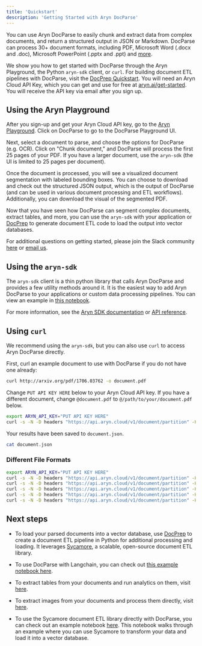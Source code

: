 ```yaml
---
title: 'Quickstart'
description: 'Getting Started with Aryn DocParse'
---
```


You can use Aryn DocParse to easily chunk and extract data from complex documents, and return a structured output in JSON or Markdown. DocParse can process 30+ document formats, including PDF, Microsoft Word (.docx and .doc), Microsoft PowerPoint (.pptx and .ppt) and [more](docparse/formats_supported).

We show you how to get started with DocParse through the Aryn Playground, the Python ``aryn-sdk`` client, or ``curl``. For building document ETL pipelines with DocParse, visit the [DocPrep Quickstart](docprep/getting_started). You will need an Aryn Cloud API Key, which you can get and use for free at [aryn.ai/get-started](https://www.aryn.ai/get-started). You will receive the API key via email after you sign up.

## Using the Aryn Playground

After you sign-up and get your Aryn Cloud API key, go to the [Aryn Playground](https://play.aryn.cloud). Click on DocParse to go to the DocParse Playground UI. 

Next, select a document to parse, and choose the options for DocParse (e.g. OCR). Click on "Chunk document," and DocParse will process the first 25 pages of your PDF. If you have a larger document, use the ``aryn-sdk`` (the UI is limited to 25 pages per document).

Once the document is processed, you will see a visualized document segmentation with labeled bounding boxes. You can choose to download and check out the structured JSON output, which is the output of DocParse (and can be used in various document processing and ETL workflows). Additionally, you can download the visual of the segmented PDF.

Now that you have seen how DocParse can segment complex documents, extract tables, and more, you can use the ``aryn-sdk`` with your application or [DocPrep](https://console.aryn.cloud/docprep) to generate document ETL code to load the output into vector databases. 

For additional questions on getting started, please join the Slack community [here](https://join.slack.com/t/sycamore-ulj8912/shared_invite/zt-23sv0yhgy-MywV5dkVQ~F98Aoejo48Jg) or [email us](mailto:info@aryn.ai).

## Using the ``aryn-sdk``

The ``aryn-sdk`` client is a thin python library that calls Aryn DocParse and provides a few utility methods around it. It is the easiest way to add Aryn DocParse to your applications or custom data processing pipelines. You can view an example in [this notebook](https://github.com/aryn-ai/sycamore/blob/main/notebooks/ArynPartitionerPython.ipynb).

For more information, see the [Aryn SDK documentation](docparse/aryn_sdk) or [API reference](api-reference/introduction). 


## Using ``curl``

We recommend using the ``aryn-sdk``, but you can also use ``curl`` to access Aryn DocParse directly.

First, curl an example document to use with DocParse if you do not have one already:

```bash
curl http://arxiv.org/pdf/1706.03762 -o document.pdf
```
Change ``PUT API KEY HERE`` below to your Aryn Cloud API key. If you have a different document, change ``@document.pdf`` to ``@/path/to/your/document.pdf`` below.

```bash
export ARYN_API_KEY="PUT API KEY HERE"
curl -s -N -D headers "https://api.aryn.cloud/v1/document/partition" -H "Authorization: Bearer $ARYN_API_KEY" -F "file=@document.pdf" | tee document.json.
```
Your results have been saved to ``document.json``.

```bash
cat document.json
```

### Different File Formats

```bash
export ARYN_API_KEY="PUT API KEY HERE"
curl -s -N -D headers "https://api.aryn.cloud/v1/document/partition" -H "Authorization: Bearer $ARYN_API_KEY" -F "file=@document.pdf" | tee document.json
curl -s -N -D headers "https://api.aryn.cloud/v1/document/partition" -H "Authorization: Bearer $ARYN_API_KEY" -F "file=@document.docx" | tee document.json
curl -s -N -D headers "https://api.aryn.cloud/v1/document/partition" -H "Authorization: Bearer $ARYN_API_KEY" -F "file=@document.doc" | tee document.json
curl -s -N -D headers "https://api.aryn.cloud/v1/document/partition" -H "Authorization: Bearer $ARYN_API_KEY" -F "file=@document.pptx" | tee document.json
curl -s -N -D headers "https://api.aryn.cloud/v1/document/partition" -H "Authorization: Bearer $ARYN_API_KEY" -F "file=@document.ppt" | tee document.json
```

## Next steps

* To load your parsed documents into a vector database, use [DocPrep](docprep/getting_started) to create a document ETL pipeline in Python for additional processing and loading. It leverages [Sycamore](https://github.com/aryn-ai/sycamore), a scalable, open-source document ETL library.

* To use DocParse with Langchain, you can check out [this example notebook here](https://github.com/aryn-ai/sycamore/blob/main/notebooks/ArynPartitionerWithLangchain.ipynb).

* To extract tables from your documents and run analytics on them, visit [here](docparse/tables).

* To extract images from your documents and process them directly, visit [here](docparse/images).

* To use the Sycamore document ETL library directly with DocParse, you can check out an example notebook [here](https://github.com/aryn-ai/sycamore/blob/main/notebooks/pinecone-writer.ipynb). This notebook walks through an example where you can use Sycamore to transform your data and load it into a vector database.
